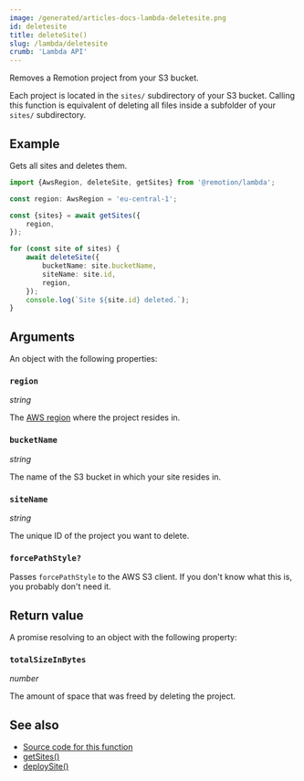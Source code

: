 ```yaml
---
image: /generated/articles-docs-lambda-deletesite.png
id: deletesite
title: deleteSite()
slug: /lambda/deletesite
crumb: 'Lambda API'
---
```


Removes a Remotion project from your S3 bucket.

Each project is located in the `sites/` subdirectory of your S3 bucket. Calling this function is equivalent of deleting all files inside a subfolder of your `sites/` subdirectory.

## Example

Gets all sites and deletes them.

```ts twoslash
import {AwsRegion, deleteSite, getSites} from '@remotion/lambda';

const region: AwsRegion = 'eu-central-1';

const {sites} = await getSites({
	region,
});

for (const site of sites) {
	await deleteSite({
		bucketName: site.bucketName,
		siteName: site.id,
		region,
	});
	console.log(`Site ${site.id} deleted.`);
}
```

## Arguments

An object with the following properties:

### `region`

_string_

The [AWS region](/docs/lambda/region-selection) where the project resides in.

### `bucketName`

_string_

The name of the S3 bucket in which your site resides in.

### `siteName`

_string_

The unique ID of the project you want to delete.

### `forcePathStyle?`<AvailableFrom v="4.0.202" />

Passes `forcePathStyle` to the AWS S3 client. If you don't know what this is, you probably don't need it.

## Return value

A promise resolving to an object with the following property:

### `totalSizeInBytes`

_number_

The amount of space that was freed by deleting the project.

## See also

- [Source code for this function](https://github.com/remotion-dev/remotion/blob/main/packages/lambda/src/api/delete-site.ts)
- [getSites()](/docs/lambda/getsites)
- [deploySite()](/docs/lambda/deploysite)

